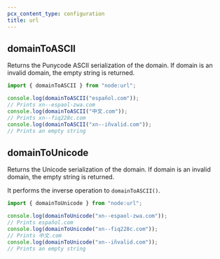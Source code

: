 ```yaml
---
pcx_content_type: configuration
title: url
---
```



<Render file="nodejs-compat-howto" product="workers" />

## domainToASCII

Returns the Punycode ASCII serialization of the domain. If domain is an invalid domain, the empty string is returned.

```js
import { domainToASCII } from "node:url";

console.log(domainToASCII("español.com"));
// Prints xn--espaol-zwa.com
console.log(domainToASCII("中文.com"));
// Prints xn--fiq228c.com
console.log(domainToASCII("xn--iñvalid.com"));
// Prints an empty string
```

## domainToUnicode

Returns the Unicode serialization of the domain. If domain is an invalid domain, the empty string is returned.

It performs the inverse operation to `domainToASCII()`.

```js
import { domainToUnicode } from "node:url";

console.log(domainToUnicode("xn--espaol-zwa.com"));
// Prints español.com
console.log(domainToUnicode("xn--fiq228c.com"));
// Prints 中文.com
console.log(domainToUnicode("xn--iñvalid.com"));
// Prints an empty string
```
